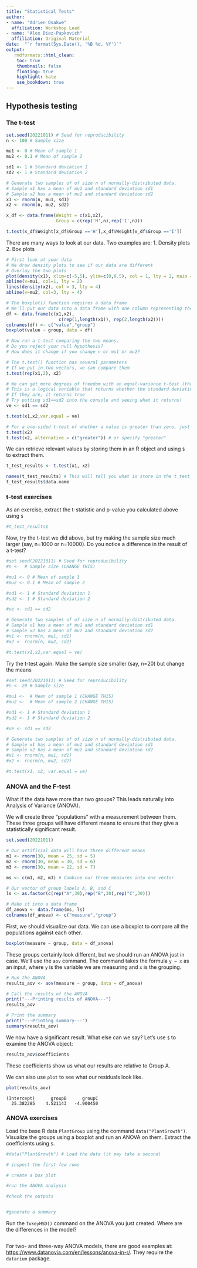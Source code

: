 ---
title: "Statistical Tests"
author: 
- name: "Adrien Osakwe"
  affiliation: Workshop Lead
- name: "Alex Diaz-Papkovich"
  affiliation: Original Material
date:  "`r format(Sys.Date(), '%B %d, %Y')`"
output:
   rmdformats::html_clean:
    toc: true
    thumbnails: false
    floating: true
    highlight: kate
    use_bookdown: true
---

## Hypothesis testing

### The t-test

```{r A basic example of the t-test}
set.seed(20221011) # Seed for reproducibility
n <- 100 # Sample size

mu1 <- 0 # Mean of sample 1
mu2 <- 0.1 # Mean of sample 2

sd1 <- 1 # Standard deviation 1
sd2 <- 1 # Standard deviation 2

# Generate two samples of of size n of normally-distributed data.
# Sample x1 has a mean of mu1 and standard deviation sd1
# Sample x2 has a mean of mu2 and standard deviation sd2
x1 <- rnorm(n, mu1, sd1)
x2 <- rnorm(n, mu2, sd2)

```

```{r}
x_df <- data.frame(Weight = c(x1,x2),
                   Group = c(rep('H',n),rep('I',n)))

t.test(x_df$Weight[x_df$Group =='H'],x_df$Weight[x_df$Group =='I'])
```

There are many ways to look at our data. Two examples are: 1. Density plots 2. Box plots

```{r Looking at your data with a density plot}
# First look at your data
# We draw density plots to see if our data are different
# Overlay the two plots
plot(density(x1), xlim=c(-5,5), ylim=c(0,0.5), col = 1, lty = 2, main = "Comparing two population means")
abline(v=mu1, col=1, lty = 2)
lines(density(x2), col = 3, lty = 4)
abline(v=mu2, col=3, lty = 4)
```

```{r Looking at your data with box plots}
# The boxplot() function requires a data frame
# We'll put our data into a data frame with one column representing the random data and the other representing the group label
df <- data.frame(c(x1,x2),
                    c(rep(1,length(x1)), rep(2,length(x2))))
colnames(df) <- c("value","group")
boxplot(value ~ group, data = df)
```

```{r Carrying out a t-test}
# Now run a t-test comparing the two means. 
# Do you reject your null hypothesis?
# How does it change if you change n or mu1 or mu2?

# The t.test() function has several parameters
# If we put in two vectors, we can compare them
t.test(rep(x1,2), x2) 
```

```{r More t-test parameters}
# We can get more degrees of freedom with an equal-variance t-test (though it doesn't really matter once n is around 30+)
# This is a logical variable that returns whether the standard deviations of our two samples are equal
# If they are, it returns true
# Try putting sd1==sd2 into the console and seeing what it returns!
ve <- sd1 == sd2

t.test(x1,x2,var.equal = ve)
```

```{r One-sided t-test}
# For a one-sided t-test of whether a value is greater than zero, just use one parameter:
t.test(x2)
t.test(x2, alternative = c("greater")) # or specify "greater"
```

We can retrieve relevant values by storing them in an R object and using `$` to extract them.

```{r Storing and retrieving results}
t_test_results <- t.test(x1, x2)

names(t_test_results) # This will tell you what is store in the t_test_results object
t_test_results$data.name
```

### t-test exercises

As an exercise, extract the t-statistic and p-value you calculated above using `$`

```{r t-test exercise 1}
#t_test_results$

```

Now, try the t-test we did above, but try making the sample size much larger (say, n=1000 or n=10000). Do you notice a difference in the result of a t-test?

```{r t-test exercise 2}
#set.seed(20221011) # Seed for reproducibility
#n <-  # Sample size (CHANGE THIS)

#mu1 <- 0 # Mean of sample 1
#mu2 <- 0.1 # Mean of sample 2

#sd1 <- 1 # Standard deviation 1
#sd2 <- 1 # Standard deviation 2

#ve <- sd1 == sd2

# Generate two samples of of size n of normally-distributed data.
# Sample x1 has a mean of mu1 and standard deviation sd1
# Sample x2 has a mean of mu2 and standard deviation sd2
#x1 <- rnorm(n, mu1, sd1)
#x2 <- rnorm(n, mu2, sd2)

#t.test(x1,x2,var.equal = ve)
```

Try the t-test again. Make the sample size smaller (say, n=20) but change the means

```{r t-test exercise 3}
#set.seed(20221011) # Seed for reproducibility
#n <- 20 # Sample size

#mu1 <-  # Mean of sample 1 (CHANGE THIS)
#mu2 <-  # Mean of sample 2 (CHANGE THIS)

#sd1 <- 1 # Standard deviation 1
#sd2 <- 1 # Standard deviation 2

#ve <- sd1 == sd2

# Generate two samples of of size n of normally-distributed data.
# Sample x1 has a mean of mu1 and standard deviation sd1
# Sample x2 has a mean of mu2 and standard deviation sd2
#x1 <- rnorm(n, mu1, sd1)
#x2 <- rnorm(n, mu2, sd2)

#t.test(x1, x2, var.equal = ve)
```

### ANOVA and the F-test

What if the data have more than two groups? This leads naturally into Analysis of Variance (ANOVA).

We will create three "populations" with a measurement between them. These three groups will have different means to ensure that they give a statistically significant result.

```{r Create three artificial populations}
set.seed(20221011)

# Our artificial data will have three different means
m1 <- rnorm(30, mean = 25, sd = 5)
m2 <- rnorm(30, mean = 30, sd = 6)
m3 <- rnorm(30, mean = 22, sd = 7)

ms <- c(m1, m2, m3) # Combine our three measures into one vector

# Our vector of group labels A, B, and C
ls <- as.factor(c(rep("A",30),rep("B",30),rep("C",30)))

# Make it into a data frame
df_anova <- data.frame(ms, ls)
colnames(df_anova) <- c("measure","group")
```

First, we should visualize our data. We can use a boxplot to compare all the populations against each other.

```{r Visualize the three populations}
boxplot(measure ~ group, data = df_anova)
```

These groups certainly look different, but we should run an ANOVA just in case. We'll use the `aov` command. The command takes the formula `y ~ x` as an input, where `y` is the variable we are measuring and `x` is the grouping.

```{r Run the ANOVA}
# Run the ANOVA
results_aov <- aov(measure ~ group, data = df_anova)

# Call the results of the ANOVA
print("---Printing results of ANOVA---")
results_aov

# Print the summary
print("---Printing summary---")
summary(results_aov)
```

We now have a significant result. What else can we say? Let's use `$` to examine the ANOVA object:

```{r Look closer at the ANOVA}
results_aov$coefficients
```

These coefficients show us what our results are relative to Group A.

We can also use `plot` to see what our residuals look like.

```{r Plotting residuals of an ANOVA model}
plot(results_aov)
```

```         
(Intercept)      groupB      groupC 
  25.382285    4.521143   -4.900450 
```

### ANOVA exercises

Load the base R data `PlantGroup` using the command `data("PlantGrowth")`. Visualize the groups using a boxplot and run an ANOVA on them. Extract the coefficients using `$`.

```{r ANOVA exercise 1}
#data("PlantGrowth") # Load the data (it may take a second)

# inspect the first few rows

# create a box plot
```

```{r}
#run the ANOVA analysis

#check the outputs


#generate a summary

```

Run the `TukeyHSD()` command on the ANOVA you just created. Where are the differences in the model?

```{r ANOVA exercise 2}

```

For two- and three-way ANOVA models, there are good examples at: <https://www.datanovia.com/en/lessons/anova-in-r/>. They require the `datarium` package.
